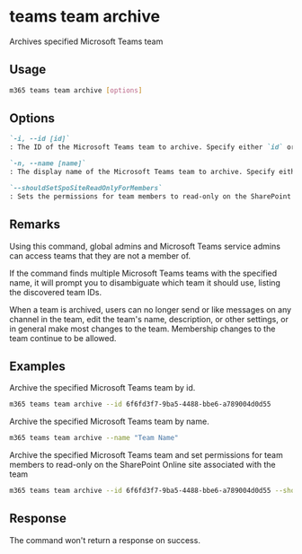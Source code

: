 
# teams team archive

Archives specified Microsoft Teams team

## Usage

```sh
m365 teams team archive [options]
```

## Options

```md defintion-list
`-i, --id [id]`
: The ID of the Microsoft Teams team to archive. Specify either `id` or `name` but not both.

`-n, --name [name]`
: The display name of the Microsoft Teams team to archive. Specify either `id` or `name` but not both.

`--shouldSetSpoSiteReadOnlyForMembers`
: Sets the permissions for team members to read-only on the SharePoint Online site associated with the team.
```

<Global />

## Remarks

Using this command, global admins and Microsoft Teams service admins can access teams that they are not a member of.

If the command finds multiple Microsoft Teams teams with the specified name, it will prompt you to disambiguate which team it should use, listing the discovered team IDs.

When a team is archived, users can no longer send or like messages on any channel in the team, edit the team's name, description, or other settings, or in general make most changes to the team. Membership changes to the team continue to be allowed.


## Examples

Archive the specified Microsoft Teams team by id.

```sh
m365 teams team archive --id 6f6fd3f7-9ba5-4488-bbe6-a789004d0d55
```

Archive the specified Microsoft Teams team by name.

```sh
m365 teams team archive --name "Team Name"
```

Archive the specified Microsoft Teams team and set permissions for team members to read-only on the SharePoint Online site associated with the team

```sh
m365 teams team archive --id 6f6fd3f7-9ba5-4488-bbe6-a789004d0d55 --shouldSetSpoSiteReadOnlyForMembers
```

## Response

The command won't return a response on success.
